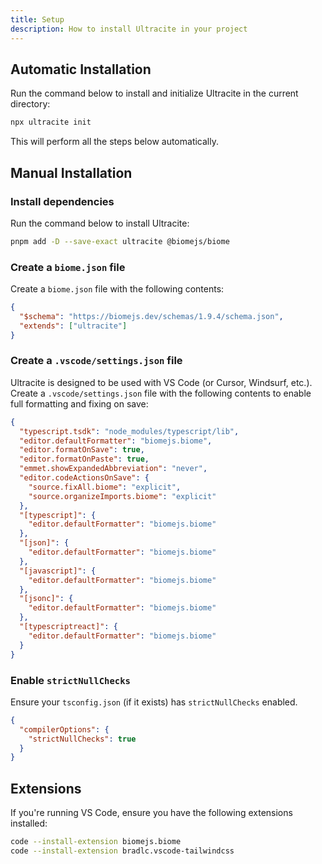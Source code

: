 ```yaml
---
title: Setup
description: How to install Ultracite in your project
---
```


## Automatic Installation

Run the command below to install and initialize Ultracite in the current directory:

```bash title="Terminal"
npx ultracite init
```

This will perform all the steps below automatically.

## Manual Installation

### Install dependencies

Run the command below to install Ultracite:

```bash title="Terminal"
pnpm add -D --save-exact ultracite @biomejs/biome
```

### Create a `biome.json` file

Create a `biome.json` file with the following contents:

```json title="biome.json"
{
  "$schema": "https://biomejs.dev/schemas/1.9.4/schema.json",
  "extends": ["ultracite"]
}
```

### Create a `.vscode/settings.json` file

Ultracite is designed to be used with VS Code (or Cursor, Windsurf, etc.). Create a `.vscode/settings.json` file with the following contents to enable full formatting and fixing on save:

```json title=".vscode/settings.json"
{
  "typescript.tsdk": "node_modules/typescript/lib",
  "editor.defaultFormatter": "biomejs.biome",
  "editor.formatOnSave": true,
  "editor.formatOnPaste": true,
  "emmet.showExpandedAbbreviation": "never",
  "editor.codeActionsOnSave": {
    "source.fixAll.biome": "explicit",
    "source.organizeImports.biome": "explicit"
  },
  "[typescript]": {
    "editor.defaultFormatter": "biomejs.biome"
  },
  "[json]": {
    "editor.defaultFormatter": "biomejs.biome"
  },
  "[javascript]": {
    "editor.defaultFormatter": "biomejs.biome"
  },
  "[jsonc]": {
    "editor.defaultFormatter": "biomejs.biome"
  },
  "[typescriptreact]": {
    "editor.defaultFormatter": "biomejs.biome"
  }
}
```

### Enable `strictNullChecks`

Ensure your `tsconfig.json` (if it exists) has `strictNullChecks` enabled.

```json title="tsconfig.json"
{
  "compilerOptions": {
    "strictNullChecks": true
  }
}
```

## Extensions

If you're running VS Code, ensure you have the following extensions installed:

```bash title="Terminal"
code --install-extension biomejs.biome
code --install-extension bradlc.vscode-tailwindcss
```